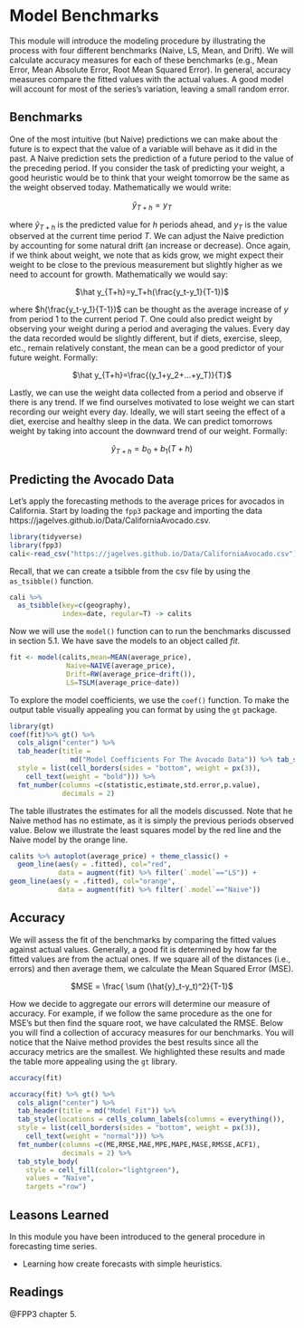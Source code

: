 # Model Benchmarks

This module will introduce the modeling procedure by illustrating the process with four different benchmarks (Naive, LS, Mean, and Drift). We will calculate accuracy measures for each of these benchmarks (e.g., Mean Error, Mean Absolute Error, Root Mean Squared Error). In general, accuracy measures compare the fitted values with the actual values. A good model will account for most of the series's variation, leaving a small random error.

## Benchmarks

One of the most intuitive (but Naive) predictions we can make about the future is to expect that the value of a variable will behave as it did in the past. A Naive prediction sets the prediction of a future period to the value of the preceding period. If you consider the task of predicting your weight, a good heuristic would be to think that your weight tomorrow be the same as the weight observed today. Mathematically we would write:


<center>
$\hat y_{T+h}=y_T$  

</center>


where $\hat y_{T+h}$ is the predicted value for $h$ periods ahead, and $y_T$ is the value observed at the current time period $T$. We can adjust the Naive prediction by accounting for some natural drift (an increase or decrease). Once again, if we think about weight, we note that as kids grow, we might expect their weight to be close to the previous measurement but slightly higher as we need to account for growth. Mathematically we would say:

<center>
$\hat y_{T+h}=y_T+h(\frac{y_t-y_1}{T-1})$  

</center>

where $h(\frac{y_t-y_1}{T-1})$ can be thought as the average increase of $y$ from period $1$ to the current period $T$. One could also predict weight by observing your weight during a period and averaging the values. Every day the data recorded would be slightly different, but if diets, exercise, sleep, etc., remain relatively constant, the mean can be a good predictor of your future weight. Formally:

<center>
$\hat y_{T+h}=\frac{(y_1+y_2+...+y_T)}{T}$  

</center>

Lastly, we can use the weight data collected from a period and observe if there is any trend. If we find ourselves motivated to lose weight we can start recording our weight every day. Ideally, we will start seeing the effect of a diet, exercise and healthy sleep in the data. We can predict tomorrows weight by taking into account the downward trend of our weight. Formally:

<center>
$\hat y_{T+h}=b_0+b_1(T+h)$  

</center>

## Predicting the Avocado Data

Let's apply the forecasting methods to the average prices for avocados in California. Start by loading the `fpp3` package and importing the data https://jagelves.github.io/Data/CaliforniaAvocado.csv. 
```r
library(tidyverse)
library(fpp3)
cali<-read_csv("https://jagelves.github.io/Data/CaliforniaAvocado.csv")
```

Recall, that we can create a tsibble from the csv file by using the `as_tsibble()` function.  
```r
cali %>%
  as_tsibble(key=c(geography),
             index=date, regular=T) -> calits
```

Now we will use the `model()` function can to run the benchmarks discussed in section 5.1. We have save the models to an object called *fit*.

```r
fit <- model(calits,mean=MEAN(average_price),
              Naive=NAIVE(average_price),
              Drift=RW(average_price~drift()),
              LS=TSLM(average_price~date))
```

To explore the model coefficients, we use the `coef()` function. To make the output table visually appealing you can format by using the `gt` package. 

```r
library(gt)
coef(fit)%>% gt() %>% 
  cols_align("center") %>% 
  tab_header(title = 
               md("Model Coefficients For The Avocado Data")) %>% tab_style(locations =                                                    cells_column_labels(columns = everything()),
  style = list(cell_borders(sides = "bottom", weight = px(3)),
    cell_text(weight = "bold"))) %>% 
  fmt_number(columns =c(statistic,estimate,std.error,p.value),
             decimals = 2)
```
The table illustrates the estimates for all the models discussed. Note that he Naive method has no estimate, as it is simply the previous periods observed value. Below we illustrate the least squares model by the red line and the Naive model by the orange line.

```r
calits %>% autoplot(average_price) + theme_classic() + 
  geom_line(aes(y = .fitted), col="red",
            data = augment(fit) %>% filter(`.model`=="LS")) +
geom_line(aes(y = .fitted), col="orange",
            data = augment(fit) %>% filter(`.model`=="Naive"))
```
## Accuracy

We will assess the fit of the benchmarks by comparing the fitted values against actual values. Generally, a good fit is determined by how far the fitted values are from the actual ones. If we square all of the distances (i.e., errors) and then average them, we calculate the Mean Squared Error (MSE).

<center>
$MSE = \frac{ \sum (\hat{y}_t-y_t)^2}{T-1}$  

</center>


How we decide to aggregate our errors will determine our measure of accuracy. For example, if we follow the same procedure as the one for MSE's but then find the square root, we have calculated the RMSE. Below you will find a collection of accuracy measures for our benchmarks. You will notice that the Naive method provides the best results since all the accuracy metrics are the smallest. We highlighted these results and made the table more appealing using the `gt` library.  

```r
accuracy(fit)
```

```r
accuracy(fit) %>% gt() %>%
  cols_align("center") %>% 
  tab_header(title = md("Model Fit")) %>% 
  tab_style(locations = cells_column_labels(columns = everything()),
  style = list(cell_borders(sides = "bottom", weight = px(3)),
    cell_text(weight = "normal"))) %>% 
  fmt_number(columns =c(ME,RMSE,MAE,MPE,MAPE,MASE,RMSSE,ACF1),
             decimals = 2) %>% 
  tab_style_body(
    style = cell_fill(color="lightgreen"),
    values = "Naive",
    targets ="row")
```



## Leasons Learned

In this module you have been introduced to the general procedure in forecasting time series.

-   Learning how create forecasts with simple heuristics.

## Readings

@FPP3 chapter 5.

